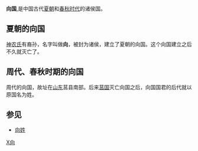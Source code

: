{{周代诸侯国
|国名=向
|国君姓氏=[[姜姓|姜姓]]
|爵位=[[子爵|子爵]]
|国都=[[山东|山东]]莒县南部
|分封者=
|始祖=
|建国年=
|灭亡年=[[春秋時代|春秋]]初期
|灭亡原因=被[[莒国|莒国]]攻滅
|史书记载=
}}

'''向国''',是中国古代[[夏朝|夏朝]]和[[春秋时代|春秋时代]]的诸侯国。

==夏朝的向国==
[[神农氏|神农氏]]有裔孙，名字叫做'''向'''，被封为诸侯，建立了夏朝的向国。这个向国建立之后不久就灭亡了。

==周代、春秋时期的向国==
周代的向国，故址在[[山东|山东]]莒县南部。后来[[莒国|莒国]]灭亡向国之后，向国国君的后代就以原国名为姓。

==参见==
*[[向姓|向姓]]

{{周代諸侯列國}}
{{山东省先秦列国}}

[[Category:春秋時期的國家|X向]]